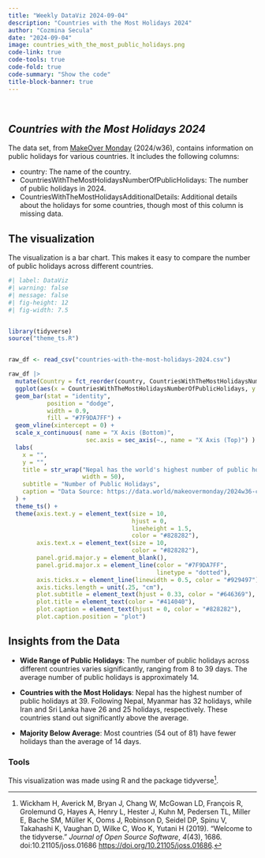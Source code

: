 ```yaml
---
title: "Weekly DataViz 2024-09-04"
description: "Countries with the Most Holidays 2024"
author: "Cozmina Secula"
date: "2024-09-04"
image: countries_with_the_most_public_holidays.png
code-link: true
code-tools: true
code-fold: true
code-summary: "Show the code"
title-block-banner: true
---
```


<br>

## *Countries with the Most Holidays 2024*

The data set, from [MakeOver Monday](https://makeovermonday.co.uk/) (2024/w36), contains information on public holidays for various countries. It includes the following columns:

-   country: The name of the country.
-   CountriesWithTheMostHolidaysNumberOfPublicHolidays: The number of public holidays in 2024.
-   CountriesWithTheMostHolidaysAdditionalDetails: Additional details about the holidays for some countries, though most of this column is missing data.

## The visualization

The visualization is a bar chart. This makes it easy to compare the number of public holidays across different countries.

```r
#| label: DataViz
#| warning: false
#| message: false
#| fig-height: 12
#| fig-width: 7.5


library(tidyverse)
source("theme_ts.R")


raw_df <- read_csv("countries-with-the-most-holidays-2024.csv")

raw_df |>
  mutate(Country = fct_reorder(country, CountriesWithTheMostHolidaysNumberOfPublicHolidays)) |>
  ggplot(aes(x = CountriesWithTheMostHolidaysNumberOfPublicHolidays, y = Country)) +  
  geom_bar(stat = "identity",
           position = "dodge",
           width = 0.9,
           fill = "#7F9DA7FF") +
  geom_vline(xintercept = 0) +
  scale_x_continuous( name = "X Axis (Bottom)",
                      sec.axis = sec_axis(~., name = "X Axis (Top)") ) +
  labs(
    x = "",
    y = "",
    title = str_wrap("Nepal has the world's highest number of public holidays, with 35 annually",
                     width = 50),
    subtitle = "Number of Public Holidays",
    caption = "Data Source: https://data.world/makeovermonday/2024w36-countries-with-the-most-holidays-2024"
  ) +
  theme_ts() +
  theme(axis.text.y = element_text(size = 10,
                                   hjust = 0,
                                   lineheight = 1.5,
                                   color = "#828282"),
        axis.text.x = element_text(size = 10,
                                   color = "#828282"),
        panel.grid.major.y = element_blank(),
        panel.grid.major.x = element_line(color = "#7F9DA7FF",
                                          linetype = "dotted"),
        axis.ticks.x = element_line(linewidth = 0.5, color = "#929497"),
        axis.ticks.length = unit(.25, "cm"),
        plot.subtitle = element_text(hjust = 0.33, color = "#646369"),
        plot.title = element_text(color = "#414040"),
        plot.caption = element_text(hjust = 0, color = "#828282"),
        plot.caption.position = "plot")


```

## Insights from the Data

-   **Wide Range of Public Holidays**: The number of public holidays across different countries varies significantly, ranging from 8 to 39 days. The average number of public holidays is approximately 14.

-   **Countries with the Most Holidays**: Nepal has the highest number of public holidays at 39. Following Nepal, Myanmar has 32 holidays, while Iran and Sri Lanka have 26 and 25 holidays, respectively. These countries stand out significantly above the average.

-   **Majority Below Average**: Most countries (54 out of 81) have fewer holidays than the average of 14 days.

### Tools

This visualization was made using R and the package tidyverse[^1].

[^1]:         
Wickham H, Averick M, Bryan J, Chang W, McGowan LD, François R, Grolemund G, Hayes A,   Henry L, Hester J, Kuhn M, Pedersen TL, Miller E, Bache SM, Müller K, Ooms J, Robinson D, Seidel DP, Spinu V, Takahashi K, Vaughan D, Wilke C, Woo K, Yutani H (2019). “Welcome to  the tidyverse.” _Journal of Open Source Software_, *4*(43), 1686. doi:10.21105/joss.01686 <https://doi.org/10.21105/joss.01686>.


